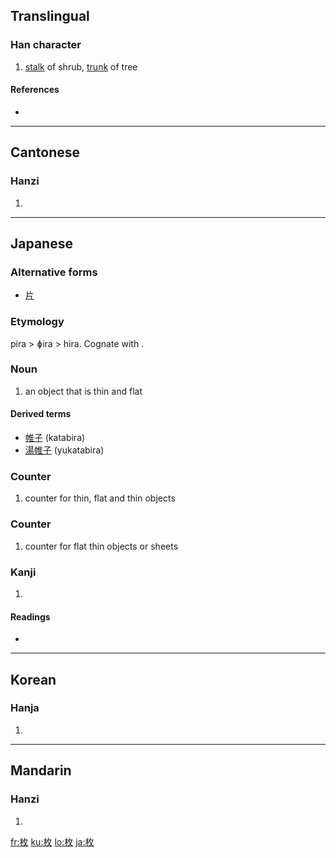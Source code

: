 ==Translingual==

===Han character===
{{Han char|rn=75|rad=木|as=04|sn=8|four=4894<sub>0</sub>|canj=木人大 (DOK)}}

# [[stalk]] of shrub, [[trunk]] of tree

====References====
* {{Han ref|kx=0516.080|dkj=14554|dj=0904.030|hdz=21171.010|uh=679A|ud=26522|bh=AA54|bd=43604}}

----

==Cantonese==

===Hanzi===
{{yue-hanzi|jyut=|y=mui4}}

# {{defn|Cantonese|sort=木04}}

----

==Japanese==

===Alternative forms===
* [[片]]

===Etymology===
pira > ɸira > hira. Cognate with {{term|平|hira|flat}}.

===Noun===
{{ja-noun|k|hira=ひら|rom=hira}}

# an object that is thin and flat

====Derived terms====
* [[帷子]] (katabira)
* [[湯帷子]] (yukatabira)

===Counter===
{{ja-pos|k|counter|hira=ひら|rom=hira}}

# counter for thin, flat and thin objects

===Counter===
{{ja-pos|k|counter|hira=まい|rom=mai}}

# counter for flat thin objects or sheets

===Kanji===
{{ja-kanji|grade=6|rs=木04}}

# {{defn|Japanese|sort=木04}}

====Readings====
* {{ja-readings|on=[[まい]] (mai), [[ばい]] (bai)|kun=[[ひら]] (hira)}}

----

==Korean==

===Hanja===
{{ko-hanja|hangeul=매|eumhun=|rv=mae|mr=mae|y=may}}

# {{defn|Korean|sort=木04}}

----

==Mandarin==

===Hanzi===
{{cmn-hanzi|pin=[[méi]] ([[mei2]])|wg=mei<sup>2</sup>}}

# {{defn|Mandarin|sort=木04}}

[[fr:枚]]
[[ku:枚]]
[[lo:枚]]
[[ja:枚]]